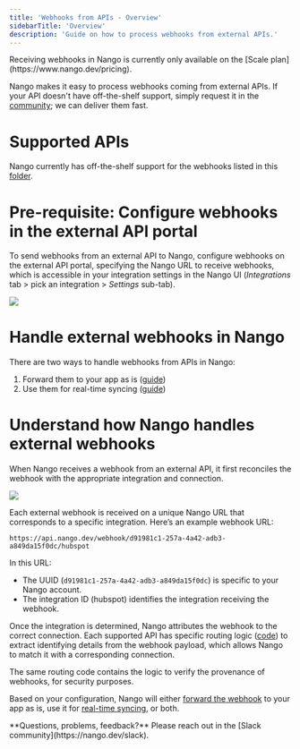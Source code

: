 ```yaml
---
title: 'Webhooks from APIs - Overview'
sidebarTitle: 'Overview'
description: 'Guide on how to process webhooks from external APIs.'
---
```


<Note>
Receiving webhooks in Nango is currently only available on the [Scale plan](https://www.nango.dev/pricing).
</Note>

Nango makes it easy to process webhooks coming from external APIs. If your API doesn't have off-the-shelf support, simply request it in the [community](https://nango.dev/slack); we can deliver them fast.

# Supported APIs

Nango currently has off-the-shelf support for the webhooks listed in this [folder](https://github.com/NangoHQ/nango/tree/master/packages/server/lib/webhook).

# Pre-requisite: Configure webhooks in the external API portal

To send webhooks from an external API to Nango, configure webhooks on the external API portal, specifying the Nango URL to receive webhooks, which is accessible in your integration settings in the Nango UI (_Integrations_ tab > pick an integration > _Settings_ sub-tab).

<Frame caption="Where to find the URL to receive external webhooks for a given integration.">
  <img src="/images/configure-webhooks-in-external-api-portal.png" />
</Frame>

# Handle external webhooks in Nango

There are two ways to handle webhooks from APIs in Nango: 
1. Forward them to your app as is ([guide](/guides/webhooks/webhooks-from-apis/webhook-forwarding))
2. Use them for real-time syncing ([guide](/guides/webhooks/webhooks-from-apis/real-time-syncing-with-webhooks))

# Understand how Nango handles external webhooks

When Nango receives a webhook from an external API, it first reconciles the webhook with the appropriate integration and connection.

<Frame caption="How Nango routes webhooks from external APIs.">
  <img src="/images/external-webhook-routing.png" />
</Frame>

Each external webhook is received on a unique Nango URL that corresponds to a specific integration. Here’s an example webhook URL:
```
https://api.nango.dev/webhook/d91981c1-257a-4a42-adb3-a849da15f0dc/hubspot
```

In this URL:
- The UUID (`d91981c1-257a-4a42-adb3-a849da15f0dc`) is specific to your Nango account.
- The integration ID (hubspot) identifies the integration receiving the webhook.

Once the integration is determined, Nango attributes the webhook to the correct connection. Each supported API has specific routing logic ([code](https://github.com/NangoHQ/nango/tree/master/packages/server/lib/webhook)) to extract identifying details from the webhook payload, which allows Nango to match it with a corresponding connection.

The same routing code contains the logic to verify the provenance of webhooks, for security purposes. 

Based on your configuration, Nango will either [forward the webhook](/guides/webhooks/webhooks-from-apis/webhook-forwarding) to your app as is, use it for [real-time syncing](/guides/webhooks/webhooks-from-apis/real-time-syncing-with-webhooks), or both. 

<Tip>
**Questions, problems, feedback?** Please reach out in the [Slack community](https://nango.dev/slack).
</Tip>